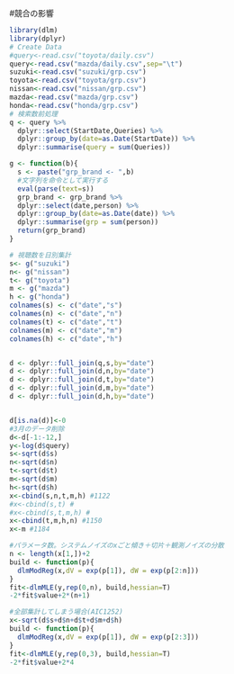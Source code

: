 #競合の影響
```r
library(dlm)
library(dplyr)
# Create Data
#query<-read.csv("toyota/daily.csv")
query<-read.csv("mazda/daily.csv",sep="\t")
suzuki<-read.csv("suzuki/grp.csv")
toyota<-read.csv("toyota/grp.csv")
nissan<-read.csv("nissan/grp.csv")
mazda<-read.csv("mazda/grp.csv")
honda<-read.csv("honda/grp.csv")
# 検索数前処理
q <- query %>%
  dplyr::select(StartDate,Queries) %>%
  dplyr::group_by(date=as.Date(StartDate)) %>%
  dplyr::summarise(query = sum(Queries))

g <- function(b){
  s <- paste("grp_brand <- ",b)
  #文字列を命令として実行する
  eval(parse(text=s))
  grp_brand <- grp_brand %>%
  dplyr::select(date,person) %>%
  dplyr::group_by(date=as.Date(date)) %>%
  dplyr::summarise(grp = sum(person))
  return(grp_brand)
}

# 視聴数を日別集計
s<- g("suzuki")
n<- g("nissan")
t<- g("toyota")
m <- g("mazda")
h <- g("honda")
colnames(s) <- c("date","s")
colnames(n) <- c("date","n")
colnames(t) <- c("date","t")
colnames(m) <- c("date","m")
colnames(h) <- c("date","h")


d <- dplyr::full_join(q,s,by="date")
d <- dplyr::full_join(d,n,by="date")
d <- dplyr::full_join(d,t,by="date")
d <- dplyr::full_join(d,m,by="date")
d <- dplyr::full_join(d,h,by="date")


d[is.na(d)]<-0
#3月のデータ削除
d<-d[-1:-12,]
y<-log(d$query)
s<-sqrt(d$s)
n<-sqrt(d$n)
t<-sqrt(d$t)
m<-sqrt(d$m)
h<-sqrt(d$h)
x<-cbind(s,n,t,m,h) #1122
#x<-cbind(s,t) #
#x<-cbind(s,t,m,h) #
x<-cbind(t,m,h,n) #1150
x<-m #1184

#パラメータ数。システムノイズのxごと傾き＋切片＋観測ノイズの分散
n <- length(x[1,])+2
build <- function(p){
  dlmModReg(x,dV = exp(p[1]), dW = exp(p[2:n]))
}
fit<-dlmMLE(y,rep(0,n), build,hessian=T)
-2*fit$value+2*(n+1)

#全部集計してしまう場合(AIC1252)
x<-sqrt(d$s+d$n+d$t+d$m+d$h)
build <- function(p){
  dlmModReg(x,dV = exp(p[1]), dW = exp(p[2:3]))
}
fit<-dlmMLE(y,rep(0,3), build,hessian=T)
-2*fit$value+2*4

```
